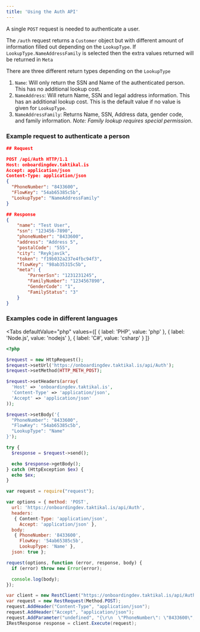 ```yaml
---
title: 'Using the Auth API'
---
```



A single `POST` request is needed to authenticate a user.

The `/auth` request returns a `Customer` object but with different amount of
information filled out depending on the `LookupType`. If
`LookupType.NameAddressFamily` is selected then the extra values returned will
be returned in `Meta`

There are three different return types depending on the `LookupType`

1. `Name`: Will only return the SSN and Name of the authenticated person. This
   has no additional lookup cost.
2. `NameAddress`: Will return Name, SSN and legal address information. This has
   an additional lookup cost. This is the default value if no value is given for
   `LookupType`.
3. `NameAddressFamily`: Returns Name, SSN, Address data, gender code, and family
   information. _Note: Family lookup requires special permission_.

### Example request to authenticate a person

```json
## Request

POST /api/Auth HTTP/1.1
Host: onboardingdev.taktikal.is
Accept: application/json
Content-Type: application/json
{
  "PhoneNumber": "8433600",
  "FlowKey": "54ab65385c5b",
  "LookupType": "NameAddressFamily"
}

## Response
{
    "name": "Test User",
    "ssn": "123456-7890",
    "phoneNumber": "8433600",
    "address": "Address 5",
    "postalCode": "555",
    "city": "Reykjavík",
    "token": "f19b032a237e4fbc94f3",
    "flowKey": "98ab35315c5b",
    "meta": {
        "ParnerSsn": "1231231245",
        "FamilyNumber": "1234567890",
        "GenderCode": "1",
        "FamilyStatus": "3"
    }
}
```

### Examples code in different languages

<Tabs 
  defaultValue="php"
  values={[
    { label: 'PHP', value: 'php' },
    { label: 'Node.js', value: 'nodejs' },
    { label: 'C#', value: 'csharp' }
  ]}
>
  <TabItem value="php">

```php
<?php

$request = new HttpRequest();
$request->setUrl('https://onboardingdev.taktikal.is/api/Auth');
$request->setMethod(HTTP_METH_POST);

$request->setHeaders(array(
  'Host' => 'onboardingdev.taktikal.is',
  'Content-Type' => 'application/json',
  'Accept' => 'application/json'
));

$request->setBody('{
  "PhoneNumber": "8433600",
  "FlowKey": "54ab65385c5b",
  "LookupType": "Name"
}');

try {
  $response = $request->send();

  echo $response->getBody();
} catch (HttpException $ex) {
  echo $ex;
}
```

</TabItem>
  <TabItem value="nodejs">

```jsx
var request = require("request");

var options = { method: 'POST',
  url: 'https://onboardingdev.taktikal.is/api/Auth',
  headers:
   { Content-Type: 'application/json',
     Accept: 'application/json' },
  body:
   { PhoneNumber: '8433600',
     FlowKey: '54ab65385c5b',
     LookupType: 'Name' },
  json: true };

request(options, function (error, response, body) {
  if (error) throw new Error(error);

  console.log(body);
});
```

  </TabItem>
    <TabItem value="csharp">

```csharp
var client = new RestClient("https://onboardingdev.taktikal.is/api/Auth");
var request = new RestRequest(Method.POST);
request.AddHeader("Content-Type", "application/json");
request.AddHeader("Accept", "application/json");
request.AddParameter("undefined", "{\r\n  \"PhoneNumber\": \"8433600\",\r\n  \"FlowKey\": \"54ab65385c5b\",\r\n  \"LookupType\": \"Name\"\r\n}", ParameterType.RequestBody);
IRestResponse response = client.Execute(request);
```

  </TabItem>
</Tabs>
